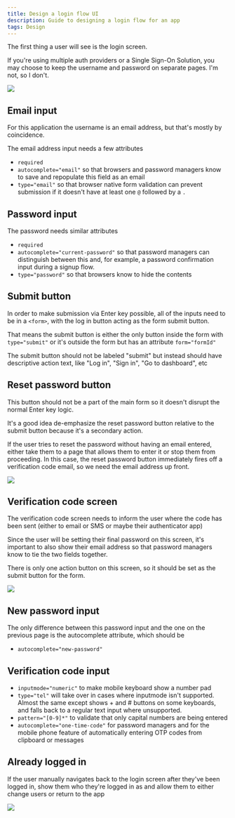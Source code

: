 ```yaml
---
title: Design a login flow UI
description: Guide to designing a login flow for an app
tags: Design
---
```


The first thing a user will see is the login screen.

If you're using multiple auth providers or a Single Sign-On Solution, you may choose to keep the username and password on separate pages. I'm not, so I don't.

![](/images/design-a-login-flow-ui_2021-06-18-16-51-03.png)

## Email input

For this application the username is an email address, but that's mostly by coincidence.

The email address input needs a few attributes

- `required`
- `autocomplete="email"` so that browsers and password managers know to save and repopulate this field as an email
- `type="email"` so that browser native form validation can prevent submission if it doesn't have at least one `@` followed by a `.`

## Password input

The password needs similar attributes

- `required`
- `autocomplete="current-password"` so that password managers can distinguish between this and, for example, a password confirmation input during a signup flow.
- `type="password"` so that browsers know to hide the contents

## Submit button

In order to make submission via Enter key possible, all of the inputs need to be in a `<form>`, with the log in button acting as the form submit button.

That means the submit button is either the only button inside the form with `type="submit"` or it's outside the form but has an attribute `form="formId"`

The submit button should not be labeled "submit" but instead should have descriptive action text, like "Log in", "Sign in", "Go to dashboard", etc

## Reset password button

This button should not be a part of the main form so it doesn't disrupt the normal Enter key logic.

It's a good idea de-emphasize the reset password button relative to the submit button because it's a secondary action.

If the user tries to reset the password without having an email entered, either take them to a page that allows them to enter it or stop them from proceeding. In this case, the reset password button immediately fires off a verification code email, so we need the email address up front.

![](/images/design-a-login-flow-ui_2021-06-18-16-51-51.png)

## Verification code screen

The verification code screen needs to inform the user where the code has been sent (either to email or SMS or maybe their authenticator app)

Since the user will be setting their final password on this screen, it's important to also show their email address so that password managers know to tie the two fields together.

There is only one action button on this screen, so it should be set as the submit button for the form.

![](/images/design-a-login-flow-ui_2021-06-18-16-53-59.png)

## New password input

The only difference between this password input and the one on the previous page is the autocomplete attribute, which should be

- `autocomplete="new-password"`

## Verification code input

- `inputmode="numeric"` to make mobile keyboard show a number pad
- `type="tel"` will take over in cases where inputmode isn't supported. Almost the same except shows + and # buttons on some keyboards, and falls back to a regular text input where unsupported.
- `pattern="[0-9]*"` to validate that only capital numbers are being entered
- `autocomplete="one-time-code"` for password managers and for the mobile phone feature of automatically entering OTP codes from clipboard or messages

## Already logged in

If the user manually navigates back to the login screen after they've been logged in, show them who they're logged in as and allow them to either change users or return to the app

![](/images/design-a-login-flow-ui_2021-06-18-16-55-06.png)
